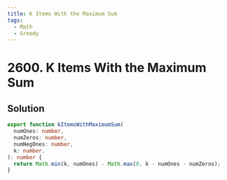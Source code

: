 ```yaml
---
title: K Items With the Maximum Sum
tags:
  - Math
  - Greedy
---
```


# 2600. K Items With the Maximum Sum

<Badges>
  <LevelBadge level="easy" />
  <TopicBadge name="Math" slug="math" />
  <TopicBadge name="Greedy" slug="greedy" />
</Badges>

## Solution

```typescript filename="solution.ts" copy
export function kItemsWithMaximumSum(
  numOnes: number,
  numZeros: number,
  numNegOnes: number,
  k: number,
): number {
  return Math.min(k, numOnes) - Math.max(0, k - numOnes - numZeros);
}
```

<ProblemLink
  codingSite="leetcode"
  href="https://leetcode.com/problems/k-items-with-the-maximum-sum"
  title="K Items With the Maximum Sum"
/>
